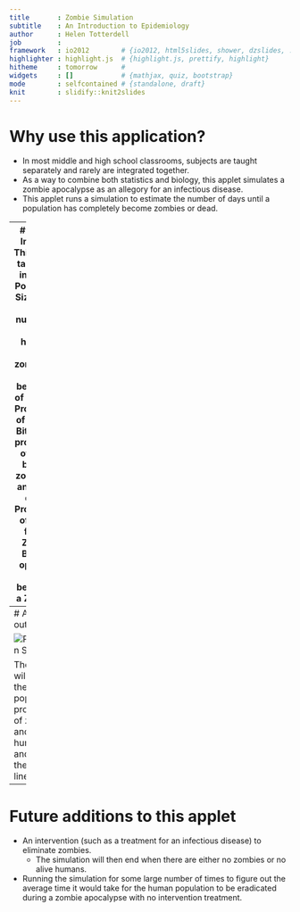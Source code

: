```yaml
---
title       : Zombie Simulation
subtitle    : An Introduction to Epidemiology
author      : Helen Totterdell
job         : 
framework   : io2012        # {io2012, html5slides, shower, dzslides, ...}
highlighter : highlight.js  # {highlight.js, prettify, highlight}
hitheme     : tomorrow      # 
widgets     : []            # {mathjax, quiz, bootstrap}
mode        : selfcontained # {standalone, draft}
knit        : slidify::knit2slides
---
```

# Why use this application?
- In most middle and high school classrooms, subjects are taught separately
and rarely are integrated together.
- As a way to combine both statistics and biology, this applet simulates a
zombie apocalypse as an allegory for an infectious disease.
- This applet runs a simulation to estimate the number of days until a
population has completely become zombies or dead.

---
# Applet Inputs
-  This applet takes in 3 inputs:
  * Population Size - The initial number of both humans and zombies at the
  beginning of Day 1.
  * Probability of Zombie Bite - The probability of being bit by a zombie on
  any given day.
  * Probability of Death from a Zombie Bite (as opposed to becoming a Zombie)

---
# Applet output

<img src="Plot.PNG" alt="Population Statistics" align="center">

The applet will output the daily population proportions of zombies and humans
and graph them on a line chart.

---
# Future additions to this applet

- An intervention (such as a treatment for an infectious disease) to eliminate zombies.
  * The simulation will then end when there are either no zombies or no alive humans.
- Running the simulation for some large number of times to figure out the average time it would take for the human population to be eradicated during a zombie apocalypse with no intervention treatment.